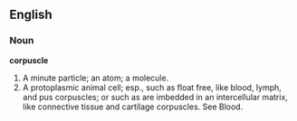 ==English==

===Noun===

'''corpuscle'''

#A minute particle; an atom; a molecule.
#A protoplasmic animal cell; esp., such as float free, like blood, lymph, and pus corpuscles; or such as are imbedded in an intercellular matrix, like connective tissue and cartilage corpuscles.  See Blood.